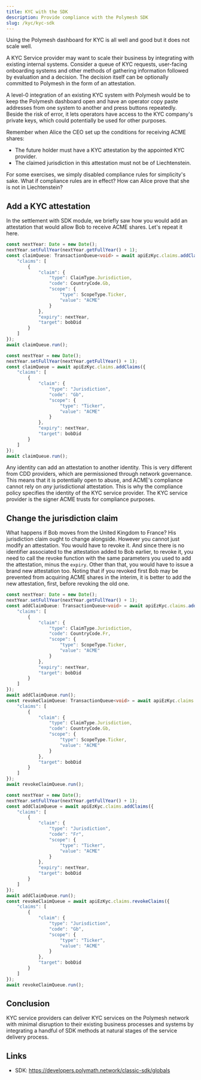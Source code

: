 ```yaml
---
title: KYC with the SDK
description: Provide compliance with the Polymesh SDK
slug: /kyc/kyc-sdk
---
```



Using the Polymesh dashboard for KYC is all well and good but it does not scale well.

A KYC Service provider may want to scale their business by integrating with existing internal systems. Consider a queue of KYC requests, user-facing onboarding systems and other methods of gathering information followed by evaluation and a decision. The decision itself can be optionally committed to Polymesh in the form of an attestation.

A level-0 integration of an existing KYC system with Polymesh would be to keep the Polymesh dashboard open and have an operator copy paste addresses from one system to another and press buttons repeatedly. Beside the risk of error, it lets operators have access to the KYC company's private keys, which could potentially be used for other purposes.

Remember when Alice the CEO set up the conditions for receiving ACME shares:

* The future holder must have a KYC attestation by the appointed KYC provider.
* The claimed jurisdiction in this attestation must not be of Liechtenstein.

For some exercises, we simply disabled compliance rules for simplicity's sake. What if compliance rules are in effect? How can Alice prove that she is not in Liechtenstein?

## Add a KYC attestation

In the settlement with SDK module, we briefly saw how you would add an attestation that would allow Bob to receive ACME shares. Let's repeat it here.

<MultiCodeBlock>

```typescript
const nextYear: Date = new Date();
nextYear.setFullYear(nextYear.getFullYear() + 1);
const claimQueue: TransactionQueue<void> = await apiEzKyc.claims.addClaims({
    "claims": [
        {
            "claim": {
                "type": ClaimType.Jurisdiction,
                "code": CountryCode.Gb,
                "scope": {
                    "type": ScopeType.Ticker,
                    "value": "ACME"
                }
            },
            "expiry": nextYear,
            "target": bobDid
        }
    ]
});
await claimQueue.run();
```

```javascript
const nextYear = new Date();
nextYear.setFullYear(nextYear.getFullYear() + 1);
const claimQueue = await apiEzKyc.claims.addClaims({
    "claims": [
        {
            "claim": {
                "type": "Jurisdiction",
                "code": "Gb",
                "scope": {
                    "type": "Ticker",
                    "value": "ACME"
                }
            },
            "expiry": nextYear,
            "target": bobDid
        }
    ]
});
await claimQueue.run();
```

</MultiCodeBlock>

Any identity can add an attestation to another identity. This is very different from CDD providers, which are permissioned through network governance. This means that it is potentially open to abuse, and ACME's compliance cannot rely on _any_ jurisdictional attestation. This is why the compliance policy specifies the identity of the KYC service provider. The KYC service provider is the signer ACME trusts for compliance purposes.

## Change the jurisdiction claim

What happens if Bob moves from the United Kingdom to France? His jurisdiction claim ought to change alongside. However you cannot just modify an attestation. You would have to revoke it. And since there is no identifier associated to the attestation added to Bob earlier, to revoke it, you need to call the revoke function with the same parameters you used to add the attestation, minus the `expiry`. Other than that, you would have to issue a brand new attestation too. Noting that if you revoked first Bob may be prevented from acquiring ACME shares in the interim, it is better to add the new attestation, first, before revoking the old one.

<MultiCodeBlock>

```typescript
const nextYear: Date = new Date();
nextYear.setFullYear(nextYear.getFullYear() + 1);
const addClaimQueue: TransactionQueue<void> = await apiEzKyc.claims.addClaims({
    "claims": [
        {
            "claim": {
                "type": ClaimType.Jurisdiction,
                "code": CountryCode.Fr,
                "scope": {
                    "type": ScopeType.Ticker,
                    "value": "ACME"
                }
            },
            "expiry": nextYear,
            "target": bobDid
        }
    ]
});
await addClaimQueue.run();
const revokeClaimQueue: TransactionQueue<void> = await apiEzKyc.claims.revokeClaims({
    "claims": [
        {
            "claim": {
                "type": ClaimType.Jurisdiction,
                "code": CountryCode.Gb,
                "scope": {
                    "type": ScopeType.Ticker,
                    "value": "ACME"
                }
            },
            "target": bobDid
        }
    ]
});
await revokeClaimQueue.run();
```

```javascript
const nextYear = new Date();
nextYear.setFullYear(nextYear.getFullYear() + 1);
const addClaimQueue = await apiEzKyc.claims.addClaims({
    "claims": [
        {
            "claim": {
                "type": "Jurisdiction",
                "code": "Fr",
                "scope": {
                    "type": "Ticker",
                    "value": "ACME"
                }
            },
            "expiry": nextYear,
            "target": bobDid
        }
    ]
});
await addClaimQueue.run();
const revokeClaimQueue = await apiEzKyc.claims.revokeClaims({
    "claims": [
        {
            "claim": {
                "type": "Jurisdiction",
                "code": "Gb",
                "scope": {
                    "type": "Ticker",
                    "value": "ACME"
                }
            },
            "target": bobDid
        }
    ]
});
await revokeClaimQueue.run();
```

</MultiCodeBlock>

## Conclusion

KYC service providers can deliver KYC services on the Polymesh network with minimal disruption to their existing business processes and systems by integrating a handful of SDK methods at natural stages of the service delivery process.

## Links

- SDK: https://developers.polymath.network/classic-sdk/globals
